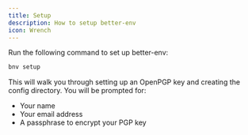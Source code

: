 ```yaml
---
title: Setup
description: How to setup better-env
icon: Wrench
---
```


Run the following command to set up better-env:
```bash
bnv setup
```

This will walk you through setting up an OpenPGP key and creating the config directory.
You will be prompted for:

- Your name
- Your email address
- A passphrase to encrypt your PGP key